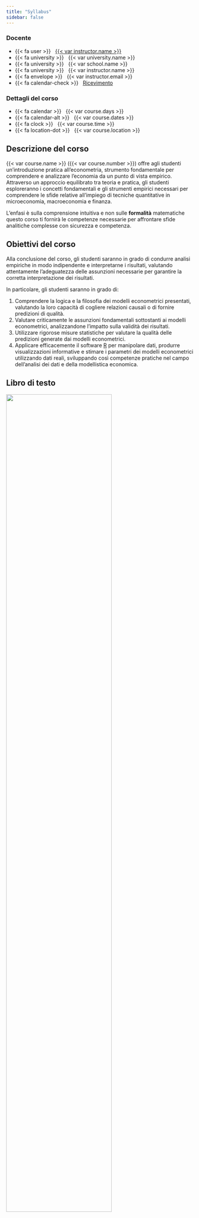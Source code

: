 ```yaml
---
title: "Syllabus"
sidebar: false
---
```


::: {.grid .course-details}

::: {.g-col-6}
### Docente

- {{< fa user >}} &nbsp; [{{< var instructor.name >}}]({{< var instructor.url >}})
- {{< fa university >}} &nbsp; {{< var university.name >}}
- {{< fa university >}} &nbsp; {{< var school.name >}}
- {{< fa university >}} &nbsp; {{< var instructor.name >}}
- {{< fa envelope >}} &nbsp; {{< var instructor.email >}}
- {{< fa calendar-check >}} &nbsp; [Ricevimento]({{< var instructor.appointment_url >}})
:::

::: {.g-col-6}
### Dettagli del corso

- {{< fa calendar >}} &nbsp; {{< var course.days >}}
- {{< fa calendar-alt >}} &nbsp; {{< var course.dates >}}
- {{< fa clock >}} &nbsp; {{< var course.time >}}
- {{< fa location-dot >}} &nbsp; {{< var course.location >}}

:::

:::

## Descrizione del corso

{{< var course.name >}} ({{< var course.number >}}) offre agli studenti un'introduzione pratica all'econometria, strumento fondamentale per comprendere e analizzare l’economia da un punto di vista empirico. Attraverso un approccio equilibrato tra teoria e pratica, gli studenti esploreranno i concetti fondamentali e gli strumenti empirici necessari per comprendere le sfide relative all’impiego di tecniche quantitative in microeconomia, macroeconomia e finanza. 

L'enfasi è sulla comprensione intuitiva e non sulle **formalità** matematiche  questo corso ti fornirà le competenze necessarie per affrontare sfide analitiche complesse con sicurezza e competenza.

## Obiettivi del corso

Alla conclusione del corso, gli studenti saranno in grado di condurre analisi empiriche in modo indipendente e interpretarne i risultati, valutando attentamente l'adeguatezza delle assunzioni necessarie per garantire la corretta interpretazione dei risultati.

In particolare, gli studenti saranno in grado di:

1. Comprendere la logica e la filosofia dei modelli econometrici presentati, valutando la loro capacità di cogliere relazioni causali o di fornire predizioni di qualità.
2. Valutare criticamente le assunzioni fondamentali sottostanti ai modelli econometrici, analizzandone l'impatto sulla validità dei risultati.
3. Utilizzare rigorose misure statistiche per valutare la qualità delle predizioni generate dai modelli econometrici.
4. Applicare efficacemente il software [R](http://r-project.org) per manipolare dati, produrre visualizzazioni informative e stimare i parametri dei modelli econometrici utilizzando dati reali, sviluppando così competenze pratiche nel campo dell'analisi dei dati e della modellistica economica.

## Libro di testo

::: {.grid .libro}

::: {.g-col-4}
![](sw.png){width=75%}
:::

::: {.g-col-8}
Il libro di testo utilizzato in questo corso è:


Stock, J. H. e Watson, M.W: *Introduzione all'econometria*, Pearson Italia, 2020. _ISBN: 8891906190_.

Durante il corso, gli studenti avranno accesso a slides didattiche che forniranno una guida dettagliata attraverso i concetti e gli argomenti trattati. Queste risorse supplementari saranno fondamentali per consolidare la comprensione dei materiali di studio e facilitare il processo di apprendimento.

:::
:::

## Software

::: {.grid .r}

::: {.g-col-4}
![](https://www.r-project.org/Rlogo.png)
:::


::: {.g-col-8}
Come già accennato, il corso prevede l'utilizzo di [R](http://r-project.org), uno dei linguaggi di programmazione statistico/econometrico più diffusi e potenti.

[R](http://r-project.org) ha una licenza open-source (GNU GPL), è compatibile con i maggiori sistemi operativi (GNU/Linux, macOS, Microsoft Windows).
:::

:::

## Orari di ricevimento

Gli orari di ricevimento sono:

| Giorno    | Orario      |
| --------- | ----------- |
| Lunedì    | 9:00-10:00 |
| Martedì   | 9:00-10:00 |

E' obbligatorio prenotare un appuntamento utilizzando questo link:

## Modalità di valutazione

L'esame di Econometria comprende due fasi: una prova scritta e una prova orale, entrambe obbligatorie.

La prova scritta valuterà la capacità degli studenti di comprendere e interpretare le stime dei modelli econometrici introdotti durante il corso e di applicarli in contesti specifici.

La prova orale è volta ad accertare in maniera piu' articolata le conoscenza acquisite nel corso. 

L'ammissione alla prova orale è garantita agli studenti che abbiano superato con sufficienza la prova scritta. 
